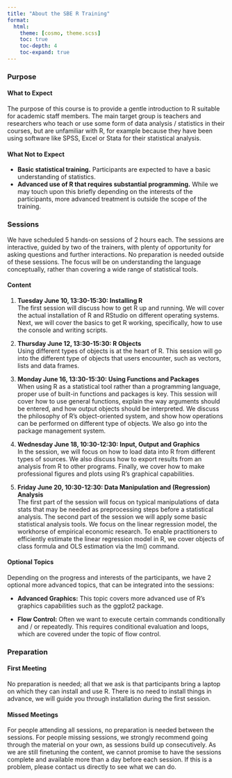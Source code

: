 ```yaml
---
title: "About the SBE R Training"
format:
  html:
    theme: [cosmo, theme.scss]
    toc: true
    toc-depth: 4
    toc-expand: true
---
```


### Purpose

#### What to Expect

The purpose of this course is to provide a gentle introduction to R suitable for academic staff members. The main target group is teachers and researchers who teach or use some form of data analysis / statistics in their courses, but are unfamiliar with R, for example because they have been using software like SPSS, Excel or Stata for their statistical analysis. 

#### What Not to Expect

- **Basic statistical training.** Participants are expected to have a basic understanding of statistics.
- **Advanced use of R that requires substantial programming.** While we may touch upon this briefly depending on the interests of the participants, more advanced treatment is outside the scope of the training.

### Sessions
We have scheduled 5 hands-on sessions of 2 hours each. The sessions are interactive, guided by two of the trainers, with plenty of opportunity for asking questions and further interactions. No preparation is needed outside of these sessions. The focus will be on understanding the language conceptually, rather than covering a wide range of statistical tools. 

#### Content

1. **Tuesday June 10, 13:30-15:30: Installing R**</br>
The first session will discuss how to get R up and running. We will cover the actual installation of R and RStudio on different operating systems. Next, we will cover the basics to get R working, specifically, how to use the console and writing scripts.

2. **Thursday June 12, 13:30-15:30: R Objects**</br>
Using different types of objects is at the heart of R. This session will go into the different type of objects that users encounter, such as vectors, lists and data frames. 

3. **Monday June 16, 13:30-15:30: Using Functions and Packages**</br>
When using R as a statistical tool rather than a programming language, proper use of built-in functions and packages is key. This session will cover how to use general functions, explain the way arguments should be entered, and how output objects should be interpreted. We discuss the philosophy of R’s object-oriented system, and show how operations can be performed on different type of objects. We also go into the package management system.

4. **Wednesday June 18, 10:30-12:30: Input, Output and Graphics**</br>
In the session, we will focus on how to load data into R from different types of sources. We also discuss how to export results from an analysis from R to other programs. Finally, we cover how to make professional figures and plots using R’s graphical capabilities.

5. **Friday June 20, 10:30-12:30: Data Manipulation and (Regression) Analysis**</br>
The first part of the session will focus on typical manipulations of data stats that may be needed as preprocessing steps before a statistical analysis. The second part of the session we will apply some basic statistical analysis tools. We focus on the linear regression model, the workhorse of empirical economic research. To enable practitioners to efficiently estimate the linear regression model in R, we cover objects of class formula and OLS estimation via the lm() command.

#### Optional Topics
Depending on the progress and interests of the participants, we have 2 optional more advanced topics, that can be integrated into the sessions:

- **Advanced Graphics:** This topic covers more advanced use of R’s graphics capabilities such as the ggplot2 package.

- **Flow Control:** Often we want to execute certain commands conditionally and / or repeatedly. This requires conditional evaluation and loops, which are covered under the topic of flow control.

### Preparation

#### First Meeting

No preparation is needed; all that we ask is that participants bring a laptop on which they can install and use R. There is no need to install things in advance, we will guide you through installation during the first session.

#### Missed Meetings

For people attending all sessions, no preparation is needed between the sessions. For people missing sessions, we strongly recommend going through the material on your own, as sessions build up consecutively. As we are still finetuning the content, we cannot promise to have the sessions complete and available more than a day before each session. If this is a problem, please contact us directly to see what we can do.

